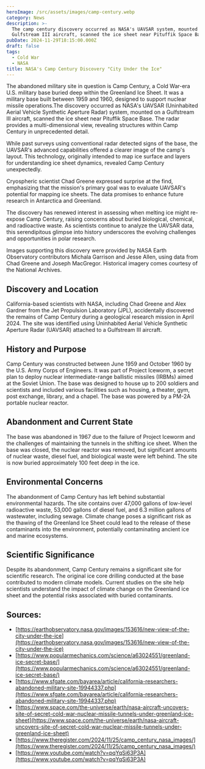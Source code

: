 ```yaml
---
heroImage: /src/assets/images/camp-century.webp
category: News
description: >-
  The camp century discovery occurred as NASA's UAVSAR system, mounted on a
  Gulfstream III aircraft, scanned the ice sheet near Pituffik Space Base
pubDate: 2024-11-29T18:15:00.000Z
draft: false
tags:
  - Cold War
  - NASA
title: NASA's Camp Century Discovery "City Under the Ice"
---
```


The abandoned military site in question is Camp Century, a Cold War-era U.S. military base buried deep within the Greenland Ice Sheet. It was a military base built between 1959 and 1960, designed to support nuclear missile operations.The discovery occurred as NASA's UAVSAR (Uninhabited Aerial Vehicle Synthetic Aperture Radar) system, mounted on a Gulfstream III aircraft, scanned the ice sheet near Pituffik Space Base. The radar provides a multi-dimensional view, revealing structures within Camp Century in unprecedented detail.

While past surveys using conventional radar detected signs of the base, the UAVSAR's advanced capabilities offered a clearer image of the camp's layout. This technology, originally intended to map ice surface and layers for understanding ice sheet dynamics, revealed Camp Century unexpectedly.

Cryospheric scientist Chad Greene expressed surprise at the find, emphasizing that the mission's primary goal was to evaluate UAVSAR's potential for mapping ice sheets. The data promises to enhance future research in Antarctica and Greenland.

The discovery has renewed interest in assessing when melting ice might re-expose Camp Century, raising concerns about buried biological, chemical, and radioactive waste. As scientists continue to analyze the UAVSAR data, this serendipitous glimpse into history underscores the evolving challenges and opportunities in polar research.

Images supporting this discovery were provided by NASA Earth Observatory contributors Michala Garrison and Jesse Allen, using data from Chad Greene and Joseph MacGregor. Historical imagery comes courtesy of the National Archives.

## Discovery and Location

California-based scientists with NASA, including Chad Greene and Alex Gardner from the Jet Propulsion Laboratory (JPL), accidentally discovered the remains of Camp Century during a geological research mission in April 2024. The site was identified using Uninhabited Aerial Vehicle Synthetic Aperture Radar (UAVSAR) attached to a Gulfstream III aircraft.

## History and Purpose

Camp Century was constructed between June 1959 and October 1960 by the U.S. Army Corps of Engineers. It was part of Project Iceworm, a secret plan to deploy nuclear intermediate-range ballistic missiles (IRBMs) aimed at the Soviet Union. The base was designed to house up to 200 soldiers and scientists and included various facilities such as housing, a theater, gym, post exchange, library, and a chapel. The base was powered by a PM-2A portable nuclear reactor.

## Abandonment and Current State

The base was abandoned in 1967 due to the failure of Project Iceworm and the challenges of maintaining the tunnels in the shifting ice sheet. When the base was closed, the nuclear reactor was removed, but significant amounts of nuclear waste, diesel fuel, and biological waste were left behind. The site is now buried approximately 100 feet deep in the ice.

## Environmental Concerns

The abandonment of Camp Century has left behind substantial environmental hazards. The site contains over 47,000 gallons of low-level radioactive waste, 53,000 gallons of diesel fuel, and 6.3 million gallons of wastewater, including sewage. Climate change poses a significant risk as the thawing of the Greenland Ice Sheet could lead to the release of these contaminants into the environment, potentially contaminating ancient ice and marine ecosystems.

## Scientific Significance

Despite its abandonment, Camp Century remains a significant site for scientific research. The original ice core drilling conducted at the base contributed to modern climate models. Current studies on the site help scientists understand the impact of climate change on the Greenland ice sheet and the potential risks associated with buried contaminants.

## Sources:

- [https://earthobservatory.nasa.gov/images/153616/new-view-of-the-city-under-the-ice](https://earthobservatory.nasa.gov/images/153616/new-view-of-the-city-under-the-ice)
- [https://www.popularmechanics.com/science/a63024551/greenland-ice-secret-base/](https://www.popularmechanics.com/science/a63024551/greenland-ice-secret-base/)
- [https://www.sfgate.com/bayarea/article/california-researchers-abandoned-military-site-19944337.php](https://www.sfgate.com/bayarea/article/california-researchers-abandoned-military-site-19944337.php)
- [https://www.space.com/the-universe/earth/nasa-aircraft-uncovers-site-of-secret-cold-war-nuclear-missile-tunnels-under-greenland-ice-sheet](https://www.space.com/the-universe/earth/nasa-aircraft-uncovers-site-of-secret-cold-war-nuclear-missile-tunnels-under-greenland-ice-sheet)
- [https://www.theregister.com/2024/11/25/camp_century_nasa_images/](https://www.theregister.com/2024/11/25/camp_century_nasa_images/)
- [https://www.youtube.com/watch?v=pqYqSi63P3A](https://www.youtube.com/watch?v=pqYqSi63P3A)

